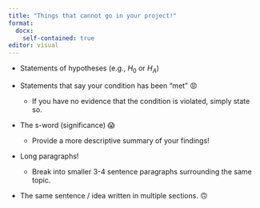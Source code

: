 ```yaml
---
title: "Things that cannot go in your project!"
format: 
  docx: 
    self-contained: true
editor: visual
---
```


-   Statements of hypotheses (e.g., $H_0$ or $H_A$)

-   Statements that say your condition has been "met" 😡

    -   If you have no evidence that the condition is violated, simply state so.

-   The s-word (significance) 😱

    -   Provide a more descriptive summary of your findings!

-   Long paragraphs!

    -   Break into smaller 3-4 sentence paragraphs surrounding the same topic.

-   The same sentence / idea written in multiple sections. 🙃
